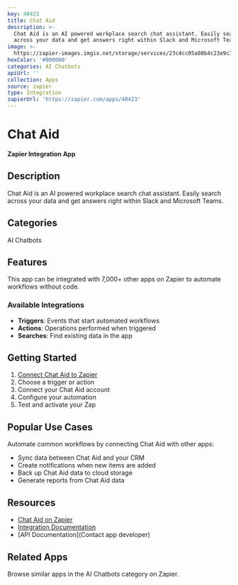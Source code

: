 ```yaml
---
key: 40423
title: Chat Aid
description: >-
  Chat Aid is an AI powered workplace search chat assistant. Easily search
  across your data and get answers right within Slack and Microsoft Teams.
image: >-
  https://zapier-images.imgix.net/storage/services/23c4cc05a08b4c23e9c334ac7c2febd3.png?auto=format%2Ccompress&ixlib=python-3.0.0&q=50
hexColor: '#000000'
categories: AI Chatbots
apiUrl: ''
collection: Apps
source: zapier
type: Integration
zapierUrl: 'https://zapier.com/apps/40423'
---
```

# Chat Aid

**Zapier Integration App**

## Description

Chat Aid is an AI powered workplace search chat assistant. Easily search across your data and get answers right within Slack and Microsoft Teams.

## Categories

AI Chatbots

## Features

This app can be integrated with 7,000+ other apps on Zapier to automate workflows without code.

### Available Integrations

- **Triggers**: Events that start automated workflows
- **Actions**: Operations performed when triggered
- **Searches**: Find existing data in the app

## Getting Started

1. [Connect Chat Aid to Zapier](https://zapier.com/apps/40423)
2. Choose a trigger or action
3. Connect your Chat Aid account
4. Configure your automation
5. Test and activate your Zap

## Popular Use Cases

Automate common workflows by connecting Chat Aid with other apps:

- Sync data between Chat Aid and your CRM
- Create notifications when new items are added
- Back up Chat Aid data to cloud storage
- Generate reports from Chat Aid data

## Resources

- [Chat Aid on Zapier](https://zapier.com/apps/40423)
- [Integration Documentation](https://zapier.com/apps/40423/integrations)
- [API Documentation](Contact app developer)

## Related Apps

Browse similar apps in the AI Chatbots category on Zapier.
